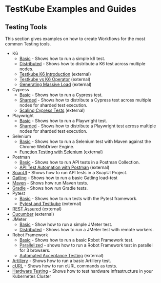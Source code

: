 # TestKube Examples and Guides

## Testing Tools

This section gives examples on how to create Workflows for the most common Testing tools.

- K6
  - [Basic](k6-basic) - Shows how to run a simple k6 test.
  - [Distributed](k6-distributed) - Shows how to distribute a K6 test across multiple nodes.
  - [Testkube K6 Introduction](https://testkube.io/blog/load-testing-in-kubernetes-with-k6-and-testkube) (external)
  - [Testkube vs K6 Operator](https://testkube.io/learn/comparing-the-k6-operator-vs-testkube-for-load-testing) (external)
  - [Generating Massive Load](https://testkube.io/learn/a-guide-to-scalable-and-heavy-load-testing-with-k6-and-testkube) (external)
- Cypress
  - [Basic](cypress-basic) - Shows how to run a Cypress test.
  - [Sharded](cypress-sharded) - Shows how to distribute a Cypress test across multiple nodes for sharded test execution.
  - [Scaling Cypress Tests](https://testkube.io/learn/scaling-cypress-tests-parallelise-your-end-to-end-tests-with-testkube) (external)
- Playwright
  - [Basic](playwright-basic) - Shows how to run a Playwright test.
  - [Sharded](playwright-sharded) - Shows how to distribute a Playwright test across multiple nodes for sharded test execution.
- Selenium
  - [Basic](selenium-basic) - Shows how to run a Selenium test with Maven against the Chrome WebDriver Engine.
  - [Function Testing with Selenium](https://testkube.io/learn/functional-testing-with-selenium-in-testkube) (external)
- Postman
  - [Basic](postman-basic) - Shows how to run API tests in a Postman Collection.
  - [API Test Automation with Postman](https://testkube.io/learn/functional-testing-with-selenium-in-testkube) (external)
- [SoapUI](soapui-basic) - Shows how to run API tests in a SoapUI Project.
- [Gatling](gatling-basic) - Shows how to run a basic Gatling load-test
- [Maven](maven-basic) - Shows how run Maven tests.
- [Gradle](gradle-basic) - Shows how run Gradle tests.
- Pytest
  - [Basic](pytest-basic) - Shows how to run tests with the Pytest framework.
  - [Pytest and Testkube](https://testkube.io/learn/testing-kubernetes-applications-with-pytest-and-testkube-a-complete-guide) (external)
- [REST Assured](https://testkube.io/learn/api-testing-using-restassured-and-testkube) (external)
- [Cucumber](https://testkube.io/learn/simplify-bdd-testing-for-distributed-java-applications-with-testkube) (external)
- JMeter
  - [Basic](jmeter-basic) - Show how to run a simple JMeter test.
  - [Distributed](jmeter-distributed) - Shows how to run a JMeter test with remote workers.
- Robot Framework
  - [Basic](robot-framework-basic) - Shows how to run a basic Robot Framework test.
  - [Parallelized](robot-framework-parallel) - shows how to run a Robot Framework test in parallel for 3 browsers.
  - [Automated Acceptance Testing](https://testkube.io/learn/automated-acceptance-testing-with-robot-framework-and-testkube) (external)
- [Artillery](artillery-basic) - Shows how to run a basic Artillery test.
- [cURL](curl-basic) - Shows how to run cURL commands as tests.
- [Hardware Testing](https://testkube.io/blog/implementing-kubernetes-native-hardware-testing-with-testkube) - Shows how to test hardware infrastructure in your Kubernetes Cluster

